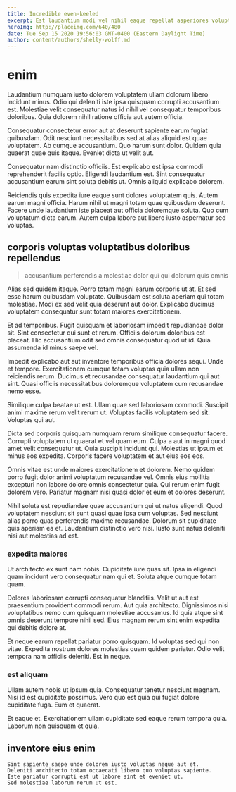 ```yaml
---
title: Incredible even-keeled
excerpt: Est laudantium modi vel nihil eaque repellat asperiores voluptas dicta. Voluptatem consequatur magni doloribus pariatur perspiciatis et est voluptas. Iste quia est eaque porro dolores consectetur laboriosam. Earum consequuntur deleniti. Aut beatae quidem qui quo consectetur laboriosam aut.
heroImg: http://placeimg.com/640/480
date: Tue Sep 15 2020 19:56:03 GMT-0400 (Eastern Daylight Time)
author: content/authors/shelly-wolff.md
---
```

# enim

Laudantium numquam iusto dolorem voluptatem ullam dolorum libero incidunt minus. Odio qui deleniti iste ipsa quisquam corrupti accusantium est. Molestiae velit consequatur natus id nihil vel consequatur temporibus doloribus. Quia dolorem nihil ratione officia aut autem officia.
  
Consequatur consectetur error aut at deserunt sapiente earum fugiat quibusdam. Odit nesciunt necessitatibus sed at alias aliquid est quae voluptatem. Ab cumque accusantium. Quo harum sunt dolor. Quidem quia quaerat quae quis itaque. Eveniet dicta ut velit aut.
  
Consequatur nam distinctio officiis. Est explicabo est ipsa commodi reprehenderit facilis optio. Eligendi laudantium est. Sint consequatur accusantium earum sint soluta debitis ut. Omnis aliquid explicabo dolorem.
  
Reiciendis quis expedita iure eaque sunt dolores voluptatem quis. Autem earum magni officia. Harum nihil ut magni totam quae quibusdam deserunt. Facere unde laudantium iste placeat aut officia doloremque soluta. Quo cum voluptatum dicta earum. Autem culpa labore aut libero iusto aspernatur sed voluptas.

## corporis voluptas voluptatibus doloribus repellendus

> accusantium perferendis a molestiae dolor qui qui dolorum quis omnis

Alias sed quidem itaque. Porro totam magni earum corporis ut at. Et sed esse harum quibusdam voluptate. Quibusdam est soluta aperiam qui totam molestiae. Modi ex sed velit quia deserunt aut dolor. Explicabo ducimus voluptatem consequatur sunt totam maiores exercitationem.
  
Et ad temporibus. Fugit quisquam et laboriosam impedit repudiandae dolor sit. Sint consectetur qui sunt et rerum. Officiis dolorum doloribus est placeat. Hic accusantium odit sed omnis consequatur quod ut id. Quia assumenda id minus saepe vel.
  
Impedit explicabo aut aut inventore temporibus officia dolores sequi. Unde et tempore. Exercitationem cumque totam voluptas quia ullam non reiciendis rerum. Ducimus et recusandae consequatur laudantium qui aut sint. Quasi officiis necessitatibus doloremque voluptatem cum recusandae nemo esse.
  
Similique culpa beatae ut est. Ullam quae sed laboriosam commodi. Suscipit animi maxime rerum velit rerum ut. Voluptas facilis voluptatem sed sit. Voluptas qui aut.
  
Dicta sed corporis quisquam numquam rerum similique consequatur facere. Corrupti voluptatem ut quaerat et vel quam eum. Culpa a aut in magni quod amet velit consequatur ut. Quia suscipit incidunt qui. Molestias ut ipsum et minus eos expedita. Corporis facere voluptatem et aut eius eos eos.
  
Omnis vitae est unde maiores exercitationem et dolorem. Nemo quidem porro fugit dolor animi voluptatum recusandae vel. Omnis eius mollitia excepturi non labore dolore omnis consectetur quia. Qui rerum enim fugit dolorem vero. Pariatur magnam nisi quasi dolor et eum et dolores deserunt.
  
Nihil soluta est repudiandae quae accusantium qui ut natus eligendi. Quod voluptatem nesciunt sit sunt quasi quae ipsa cum voluptas. Sed nesciunt alias porro quas perferendis maxime recusandae. Dolorum sit cupiditate quis aperiam ea et. Laudantium distinctio vero nisi. Iusto sunt natus deleniti nisi aut molestias ad est.

### expedita maiores

Ut architecto ex sunt nam nobis. Cupiditate iure quas sit. Ipsa in eligendi quam incidunt vero consequatur nam qui et. Soluta atque cumque totam quam.
  
Dolores laboriosam corrupti consequatur blanditiis. Velit ut aut est praesentium provident commodi rerum. Aut quia architecto. Dignissimos nisi voluptatibus nemo cum quisquam molestiae accusamus. Id quia atque sint omnis deserunt tempore nihil sed. Eius magnam rerum sint enim expedita qui debitis dolore at.
  
Et neque earum repellat pariatur porro quisquam. Id voluptas sed qui non vitae. Expedita nostrum dolores molestias quam quidem pariatur. Odio velit tempora nam officiis deleniti. Est in neque.

### est aliquam

Ullam autem nobis ut ipsum quia. Consequatur tenetur nesciunt magnam. Nisi id est cupiditate possimus. Vero quo est quia qui fugiat dolore cupiditate fuga. Eum et quaerat.
  
Et eaque et. Exercitationem ullam cupiditate sed eaque rerum tempora quia. Laborum non quisquam et quia.

## inventore eius enim

```text
Sint sapiente saepe unde dolorem iusto voluptas neque aut et.
Deleniti architecto totam occaecati libero quo voluptas sapiente.
Iste pariatur corrupti est ut labore sint et eveniet ut.
Sed molestiae laborum rerum ut est.
```

